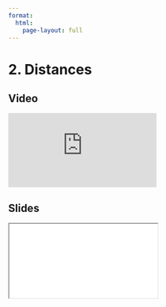 ```yaml
---
format:
  html:
    page-layout: full
---
```


# 2. Distances

::: {.panel-tabset .nav-pills}

## Video

<iframe
    class="video"
    src="https://www.youtube.com/embed/aBpgJh0ikoA?start=394&end=678&rel=0" 
    title="Module 4 Video - Distances"
    frameborder="0"
    allow="accelerometer; autoplay; clipboard-write; encrypted-media; gyroscope; picture-in-picture"
    allowfullscreen
></iframe>

## Slides

<iframe
    class="slide-deck"
    src="slides/module4_04.html"
></iframe>

:::
